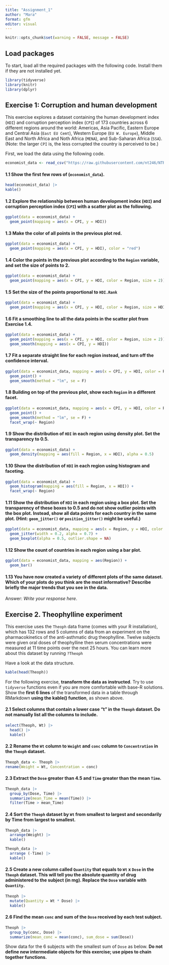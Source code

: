 ```yaml
---
title: "Assignment_1"
author: "Mara"
format: gfm
editor: visual
---
```


```r
knitr::opts_chunk$set(warning = FALSE, message = FALSE)
```

## Load packages

To start, load all the required packages with the following code. Install them if they are not installed yet.

```r
library(tidyverse)
library(knitr)
library(dplyr)
```

## Exercise 1: Corruption and human development

This exercise explores a dataset containing the human development index (`HDI`) and corruption perception index (`CPI`) of 173 countries across 6 different regions around the world: Americas, Asia Pacific, Eastern Europe and Central Asia (`East EU Cemt`), Western Europe (`EU W. Europe`), Middle East and North Africa and Noth Africa (`MENA`), and Sub-Saharan Africa (`SSA`). (Note: the larger `CPI` is, the less corrupted the country is perceived to be.)

First, we load the data using the following code.

```r
economist_data <- read_csv("https://raw.githubusercontent.com/nt246/NTRES-6100-data-science/master/datasets/EconomistData.csv")
```

#### 1.1 Show the first few rows of (`economist_data`).

```r
head(economist_data) |> 
kable()
```

#### 1.2 Explore the relationship between human development index (`HDI`) and corruption perception index (`CPI`) with a scatter plot as the following.

```r
ggplot(data = economist_data) +
  geom_point(mapping = aes(x = CPI, y = HDI))
```

#### 1.3 Make the color of all points in the previous plot red.

```r
ggplot(data = economist_data) +
  geom_point(mapping = aes(x = CPI, y = HDI), color = "red")
```

#### 1.4 Color the points in the previous plot according to the `Region` variable, and set the size of points to 2.

```r
ggplot(data = economist_data) +
  geom_point(mapping = aes(x = CPI, y = HDI, color = Region, size = 2))
```

#### 1.5 Set the size of the points proportional to `HDI.Rank`

```r
ggplot(data = economist_data) +
  geom_point(mapping = aes(x = CPI, y = HDI, color = Region, size = HDI.Rank))
```

#### 1.6 Fit a **smoothing line** to **all** the data points in the scatter plot from Exercise 1.4.

```r
ggplot(data = economist_data) +
  geom_point(mapping = aes(x = CPI, y = HDI, color = Region, size = 2)) +
  geom_smooth(mapping = aes(x = CPI, y = HDI))
```

#### 1.7 Fit a separate **straight line** for **each region** instead, and turn off the confidence interval.

```r
ggplot(data = economist_data, mapping = aes(x = CPI, y = HDI, color = Region)) +
  geom_point() +
  geom_smooth(method = "lm", se = F)
```

#### 1.8 Building on top of the previous plot, show each `Region` in a different facet.

```r
ggplot(data = economist_data, mapping = aes(x = CPI, y = HDI, color = Region)) +
  geom_point() +
  geom_smooth(method = "lm", se = F) +
  facet_wrap(~ Region)
```

#### 1.9 Show the distribution of `HDI` in each region using density plot. Set the transparency to 0.5.

```r
ggplot(data = economist_data) +
  geom_density(mapping = aes(fill = Region, x = HDI), alpha = 0.5)
```

#### 1.10 Show the distribution of `HDI` in each region using histogram and faceting.

```r
ggplot(data = economist_data) +
  geom_histogram(mapping = aes(fill = Region, x = HDI)) +
  facet_wrap(~ Region)
```

#### 1.11 Show the distribution of `HDI` in each region using a box plot. Set the transparency of these boxes to 0.5 and do not show outlier points with the box plot. Instead, show all data points for each country in the same plot. (Hint: `geom_jitter()` or `position_jitter()` might be useful.)

```r
ggplot(data = economist_data, mapping = aes(x = Region, y = HDI, color = Region)) +
  geom_jitter(width = 0.2, alpha = 0.7) +
  geom_boxplot(alpha = 0.5, outlier.shape = NA)


```

#### 1.12 Show the count of countries in each region using a bar plot.

```r
ggplot(data = economist_data, mapping = aes(Region)) +
  geom_bar()
```

#### 1.13 You have now created a variety of different plots of the same dataset. Which of your plots do you think are the most informative? Describe briefly the major trends that you see in the data.

Answer: *Write your response here*.

## Exercise 2. Theophylline experiment

This exercise uses the `Theoph` data frame (comes with your R installation), which has 132 rows and 5 columns of data from an experiment on the pharmacokinetics of the anti-asthmatic drug theophylline. Twelve subjects were given oral doses of theophylline then serum concentrations were measured at 11 time points over the next 25 hours. You can learn more about this dataset by running `?Theoph`

Have a look at the data structure.

```r
kable(head(Theoph))
```

For the following exercise, **transform the data as instructed**. Try to use `tidyverse` functions even if you are more comfortable with base-R solutions. Show the **first 6 lines** of the transformed data in a table through RMarkdown **using the kable() function**, as shown above.

#### 2.1 Select columns that contain a lower case “t” in the `Theoph` dataset. Do not manually list all the columns to include.

```r
select(Theoph, Wt) |> 
  head() |> 
  kable()
```

#### 2.2 Rename the `Wt` column to `Weight` and `conc` column to `Concentration` in the `Theoph` dataset.

```r
Theoph_data <- Theoph |> 
rename(Weight = Wt, Concentration = conc)
```

#### 2.3 Extract the `Dose` greater than 4.5 and `Time` greater than the mean `Time`.

```r
Theoph_data |>
  group_by(Dose, Time) |> 
  summarize(mean_Time = mean(Time)) |> 
  filter(Time > mean_Time)
```

#### 2.4 Sort the `Theoph` dataset by `Wt` from smallest to largest and secondarily by Time from largest to smallest.

```r
Theoph_data |> 
  arrange(Weight) |> 
  kable()
```

```r
Theoph_data |> 
  arrange (-Time) |> 
  kable()
```

#### 2.5 Create a new column called `Quantity` that equals to `Wt` x `Dose` in the `Theoph` dataset. This will tell you the absolute quantity of drug administered to the subject (in mg). Replace the `Dose` variable with `Quantity`.

```r
Theoph |> 
  mutate(Quantity = Wt * Dose) |> 
  kable()
```

#### 2.6 Find the mean `conc` and sum of the `Dose` received by each test subject.

```r
Theoph |>
  group_by(conc, Dose) |> 
  summarize(mean_conc = mean(conc), sum_dose = sum(Dose))
```

Show data for the 6 subjects with the smallest sum of `Dose` as below. **Do not define new intermediate objects for this exercise; use pipes to chain together functions.**

## 
